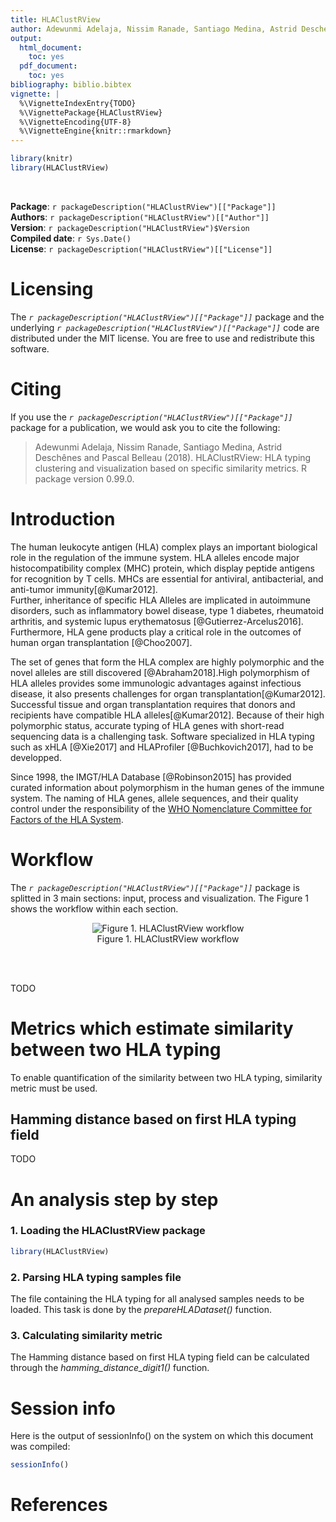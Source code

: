 ```yaml
---
title: HLAClustRView
author: Adewunmi Adelaja, Nissim Ranade, Santiago Medina, Astrid Deschenes and Pascal Belleau
output:
  html_document:
    toc: yes
  pdf_document:
    toc: yes
bibliography: biblio.bibtex
vignette: |
  %\VignetteIndexEntry{TODO}     
  %\VignettePackage{HLAClustRView}
  %\VignetteEncoding{UTF-8}
  %\VignetteEngine{knitr::rmarkdown} 
---
```


```r
library(knitr)
library(HLAClustRView)
```

<br />

**Package**: `r packageDescription("HLAClustRView")[["Package"]]` <br />
**Authors**: `r packageDescription("HLAClustRView")[["Author"]]` <br />
**Version**: `r packageDescription("HLAClustRView")$Version` <br />
**Compiled date**: `r Sys.Date()` <br />
**License**: `r packageDescription("HLAClustRView")[["License"]]` <br />


# Licensing  #

The *`r packageDescription("HLAClustRView")[["Package"]]`* package and the 
underlying *`r packageDescription("HLAClustRView")[["Package"]]`* code 
are distributed under the MIT license. You are free to use and 
redistribute this software.

# Citing #

If you use the *`r packageDescription("HLAClustRView")[["Package"]]`* package 
for a publication, we would ask you to cite the following:

> Adewunmi Adelaja, Nissim Ranade, Santiago Medina,  Astrid Deschênes and Pascal Belleau (2018). HLAClustRView: HLA typing clustering and
  visualization based on specific similarity metrics. R package version 0.99.0.

# Introduction #

The human leukocyte antigen (HLA) complex plays an important biological role in 
the regulation of the immune system. HLA alleles encode major histocompatibility complex (MHC) protein, which display peptide antigens for recognition by T cells. MHCs are essential for antiviral, antibacterial, and anti-tumor immunity[@Kumar2012].  
Further, inheritance of specific HLA Alleles are implicated in autoimmune disorders, such as inflammatory bowel disease, type 1 diabetes, rheumatoid arthritis, and systemic lupus erythematosus [@Gutierrez-Arcelus2016]. Furthermore, HLA gene products play a critical role in the outcomes of human organ transplantation [@Choo2007]. 

The set of genes that form the HLA complex are highly polymorphic and the 
novel alleles are still discovered [@Abraham2018].High polymorphism of HLA alleles provides some immunologic advantages against infectious disease, it also presents challenges for organ transplantation[@Kumar2012]. Successful tissue and organ transplantation requires that donors and recipients have compatible HLA alleles[@Kumar2012]. Because of their high polymorphic status, accurate typing of HLA genes with short-read sequencing 
data is a challenging task. Software specialized in HLA typing such
as xHLA [@Xie2017] and HLAProfiler [@Buchkovich2017], had to be developped. 

Since 1998, the IMGT/HLA Database [@Robinson2015] has provided curated 
information about polymorphism in the human genes of the immune system.
The naming of HLA genes, allele sequences, and their quality control under the 
responsibility of the [WHO Nomenclature Committee for Factors of the HLA System](http://hla.alleles.org/nomenclature/committee.html).

# Workflow #

The *`r packageDescription("HLAClustRView")[["Package"]]`* package is splitted
in 3 main sections: input, process and visualization. The Figure 1 shows the
workflow within each section. 

<center>

![Figure 1. HLAClustRView workflow](HLAdesign.jpg "HLAClustRView design")

</center>


<br>
<br>

TODO

# Metrics which estimate similarity between two HLA typing 

To enable quantification of the similarity between two HLA typing, similarity
metric must be used.

## Hamming distance based on first HLA typing field 

TODO

# An analysis step by step #

### 1. Loading the HLAClustRView package

```r
library(HLAClustRView)
```

### 2. Parsing HLA typing samples file

The file containing the HLA typing for all analysed samples needs to be loaded.
This task is done by the *prepareHLADataset()* function.

### 3. Calculating similarity metric

The Hamming distance based on first HLA typing field can be calculated through
the *hamming_distance_digit1()* function.


# Session info

Here is the output of sessionInfo() on the system on which this document 
was compiled:

```r
sessionInfo()
```


# References

